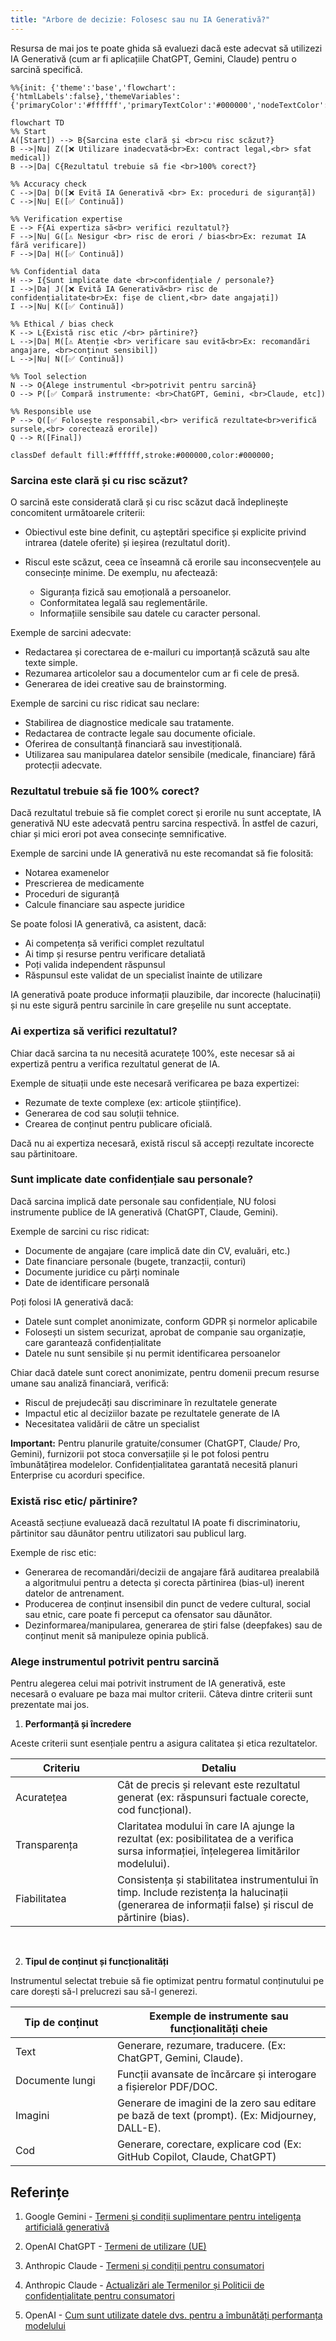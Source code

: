 ```yaml
---
title: "Arbore de decizie: Folosesc sau nu IA Generativă?"
---
```


Resursa de mai jos te poate ghida să evaluezi dacă este adecvat să utilizezi IA Generativă (cum ar fi aplicațiile ChatGPT, Gemini, Claude) pentru o sarcină specifică.

```{=html}
<style>
.mermaid .edgeLabel text,
.mermaid .edgeLabel tspan {
    fill: #000 !important;
    font-weight: 600 !important;
}
</style>
```

```mermaid

%%{init: {'theme':'base','flowchart':{'htmlLabels':false},'themeVariables':{'primaryColor':'#ffffff','primaryTextColor':'#000000','nodeTextColor':'#000000','textColor':'#000000','primaryBorderColor':'#000000','lineColor':'#000000'}}}%%

flowchart TD
%% Start
A([Start]) --> B{Sarcina este clară și <br>cu risc scăzut?}
B -->|Nu| Z([❌ Utilizare inadecvată<br>Ex: contract legal,<br> sfat medical])
B -->|Da| C{Rezultatul trebuie să fie <br>100% corect?}

%% Accuracy check
C -->|Da| D([❌ Evită IA Generativă <br> Ex: proceduri de siguranță])
C -->|Nu| E([✅ Continuă])

%% Verification expertise
E --> F{Ai expertiza să<br> verifici rezultatul?}
F -->|Nu| G([⚠️ Nesigur <br> risc de erori / bias<br>Ex: rezumat IA fără verificare])
F -->|Da| H([✅ Continuă])

%% Confidential data
H --> I{Sunt implicate date <br>confidențiale / personale?}
I -->|Da| J([❌ Evită IA Generativă<br> risc de confidențialitate<br>Ex: fișe de client,<br> date angajați])
I -->|Nu| K([✅ Continuă])

%% Ethical / bias check
K --> L{Există risc etic /<br> părtinire?}
L -->|Da| M([⚠️ Atenție <br> verificare sau evită<br>Ex: recomandări angajare, <br>conținut sensibil])
L -->|Nu| N([✅ Continuă])

%% Tool selection
N --> O{Alege instrumentul <br>potrivit pentru sarcină}
O --> P([✅ Compară instrumente: <br>ChatGPT, Gemini, <br>Claude, etc])

%% Responsible use
P --> Q([✅ Folosește responsabil,<br> verifică rezultate<br>verifică sursele,<br> corectează erorile])
Q --> R([Final])

classDef default fill:#ffffff,stroke:#000000,color:#000000;

```

### Sarcina este clară și cu risc scăzut?

O sarcină este considerată clară și cu risc scăzut dacă îndeplinește concomitent următoarele criterii:

-   Obiectivul este bine definit, cu așteptări specifice și explicite privind intrarea (datele oferite) și ieșirea (rezultatul dorit).

-   Riscul este scăzut, ceea ce înseamnă că erorile sau inconsecvențele au consecințe minime. De exemplu, nu afectează:

    -   Siguranța fizică sau emoțională a persoanelor.
    -   Conformitatea legală sau reglementările.
    -   Informațiile sensibile sau datele cu caracter personal.

Exemple de sarcini adecvate:

-   Redactarea și corectarea de e-mailuri cu importanță scăzută sau alte texte simple.
-   Rezumarea articolelor sau a documentelor cum ar fi cele de presă.
-   Generarea de idei creative sau de brainstorming.

Exemple de sarcini cu risc ridicat sau neclare:

-   Stabilirea de diagnostice medicale sau tratamente.
-   Redactarea de contracte legale sau documente oficiale.
-   Oferirea de consultanță financiară sau investițională.
-   Utilizarea sau manipularea datelor sensibile (medicale, financiare) fără protecții adecvate.

### Rezultatul trebuie să fie 100% corect?

Dacă rezultatul trebuie să fie complet corect și erorile nu sunt acceptate, IA generativă NU este adecvată pentru sarcina respectivă. În astfel de cazuri, chiar și mici erori pot avea consecințe semnificative.

Exemple de sarcini unde IA generativă nu este recomandat să fie folosită:

- Notarea examenelor
- Prescrierea de medicamente
- Proceduri de siguranță
- Calcule financiare sau aspecte juridice

Se poate folosi IA generativă, ca asistent, dacă:

- Ai competența să verifici complet rezultatul
- Ai timp și resurse pentru verificare detaliată 
- Poți valida independent răspunsul
- Răspunsul este validat de un specialist înainte de utilizare

IA generativă poate produce informații plauzibile, dar incorecte (halucinații) și nu este sigură pentru sarcinile în care greșelile nu sunt acceptate. 


### Ai expertiza să verifici rezultatul?

Chiar dacă sarcina ta nu necesită acuratețe 100%, este necesar să ai expertiză pentru a verifica rezultatul generat de IA. 

Exemple de situații unde este necesară verificarea pe baza expertizei:

-   Rezumate de texte complexe (ex: articole științifice).
-   Generarea de cod sau soluții tehnice.
-   Crearea de conținut pentru publicare oficială.

Dacă nu ai expertiza necesară, există riscul să accepți rezultate incorecte sau părtinitoare.

### Sunt implicate date confidențiale sau personale?

Dacă sarcina implică date personale sau confidențiale, NU folosi 
instrumente publice de IA generativă (ChatGPT, Claude, Gemini).

Exemple de sarcini cu risc ridicat:

-   Documente de angajare (care implică date din CV, evaluări, etc.)
-   Date financiare personale (bugete, tranzacții, conturi)
-   Documente juridice cu părți nominale
-   Date de identificare personală

Poți folosi IA generativă dacă:

-  Datele sunt complet anonimizate, conform GDPR și normelor aplicabile
-  Folosești un sistem securizat, aprobat de companie sau organizație, care garantează confidențialitate
-  Datele nu sunt sensibile și nu permit identificarea persoanelor

Chiar dacă datele sunt corect anonimizate, pentru domenii precum resurse umane sau analiză financiară, verifică:

- Riscul de prejudecăți sau discriminare în rezultatele generate
- Impactul etic al deciziilor bazate pe rezultatele generate de IA
- Necesitatea validării de către un specialist

**Important:** Pentru planurile gratuite/consumer (ChatGPT, 
Claude/ Pro, Gemini), furnizorii pot stoca conversațiile și le 
pot folosi pentru îmbunătățirea modelelor. Confidențialitatea 
garantată necesită planuri Enterprise cu acorduri specifice.


### Există risc etic/ părtinire?

Această secțiune evaluează dacă rezultatul IA poate fi discriminatoriu, părtinitor sau dăunător pentru utilizatori sau publicul larg.

Exemple de risc etic:

-   Generarea de recomandări/decizii de angajare fără auditarea prealabilă a algoritmului pentru a detecta și corecta părtinirea (bias-ul) inerent datelor de antrenament.
-   Producerea de conținut insensibil din punct de vedere cultural, social sau etnic, care poate fi perceput ca ofensator sau dăunător.
-   Dezinformarea/manipularea, generarea de știri false (deepfakes) sau de conținut menit să manipuleze opinia publică.

### Alege instrumentul potrivit pentru sarcină

Pentru alegerea celui mai potrivit instrument de IA generativă, este necesară o evaluare pe baza mai multor criterii. Câteva dintre criterii sunt prezentate mai jos.

1.  **Performanță și încredere**

Aceste criterii sunt esențiale pentru a asigura calitatea și etica rezultatelor.

| Criteriu | Detaliu |
|-----------------------|------------------------------------------------|
| Acuratețea | Cât de precis și relevant este rezultatul generat (ex: răspunsuri factuale corecte, cod funcțional). |
| Transparența | Claritatea modului în care IA ajunge la rezultat (ex: posibilitatea de a verifica sursa informației, înțelegerea limitărilor modelului). |
| Fiabilitatea | Consistența și stabilitatea instrumentului în timp. Include rezistența la halucinații (generarea de informații false) și riscul de părtinire (bias). |

<br>

2.  **Tipul de conținut și funcționalități**

Instrumentul selectat trebuie să fie optimizat pentru formatul conținutului pe care dorești să-l prelucrezi sau să-l generezi.

| Tip de conținut | Exemple de instrumente sau funcționalități cheie |
|-----------------------|------------------------------------------------|
| Text | Generare, rezumare, traducere. (Ex: ChatGPT, Gemini, Claude). |
| Documente lungi | Funcții avansate de încărcare și interogare a fișierelor PDF/DOC. |
| Imagini | Generare de imagini de la zero sau editare pe bază de text (prompt). (Ex: Midjourney, DALL-E). |
| Cod | Generare, corectare, explicare cod (Ex: GitHub Copilot, Claude, ChatGPT)  |

## Referințe

1. Google Gemini - [Termeni și condiții suplimentare pentru inteligența artificială generativă](https://policies.google.com/terms/generative-ai)

2. OpenAI ChatGPT - [Termeni de utilizare (UE)](https://openai.com/policies/eu-terms-of-use/)

3. Anthropic Claude - [Termeni și condiții pentru consumatori](https://www.anthropic.com/legal/consumer-terms)

4. Anthropic Claude - [Actualizări ale Termenilor și Politicii de confidențialitate pentru consumatori](https://www.anthropic.com/news/updates-to-our-consumer-terms)

5. OpenAI - [Cum sunt utilizate datele dvs. pentru a îmbunătăți performanța modelului](https://help.openai.com/en/articles/5722486-how-your-data-is-used-to-improve-model-performance)